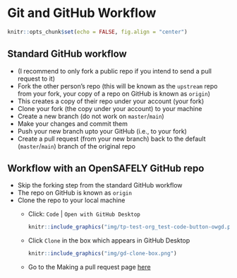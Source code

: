 # Git and GitHub Workflow

```r
knitr::opts_chunk$set(echo = FALSE, fig.align = "center")
```

## Standard GitHub workflow

- (I recommend to only fork a public repo if you intend to send a pull request to it)
- Fork the other person's repo (this will be known as the `upstream` repo from your fork, your copy of a repo on GitHub is known as `origin`)
- This creates a copy of their repo under your account (your fork)
- Clone your fork (the copy under your account) to your machine
- Create a new branch (do not work on `master`/`main`)
- Make your changes and commit them
- Push your new branch upto your GitHub (i.e., to your fork)
- Create a pull request (from your new branch) back to the default (`master`/`main`) branch of the original repo

## Workflow with an OpenSAFELY GitHub repo

- Skip the forking step from the standard GitHub workflow
- The repo on GitHub is known as `origin`
- Clone the repo to your local machine
  - Click: `Code` | `Open with GitHub Desktop`  
    ```r
    knitr::include_graphics("img/tp-test-org_test-code-button-owgd.png")
    ```  
  - Click `Clone` in the box which appears in GitHub Desktop  
    ```r
    knitr::include_graphics("img/gd-clone-box.png")
    ```  
  - Go to the Making a pull request page [here](05-making-pull-request.html)
